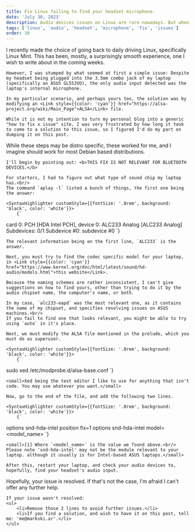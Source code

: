 ```yaml
---
title: Fix Linux failing to find your headset microphone.
date: 'July 30, 2023'
description: Audio devices issues on Linux are rare nowadays. But when they appear, they are non-trivial.
tags: ['linux', 'audio', 'headset', 'microphone', 'fix', 'issues']
order: 30
---
```

<Section title="prelude">
    I recently made the choice of going back to daily driving Linux, specifically <Link style={{color: 'cyan'}} href="https://linuxmint.com/">Linux Mint</Link>. This has been, mostly, a surprisingly smooth experience, one I wish to write about in the coming weeks.

    However, I was stumped by what seemed at first a simple issue: Despite my headset being plugged into the 3.5mm combo jack of my laptop (specifically an ASUS GL553VD), the only audio input detected was the laptop's internal microphone.

    In my particular scenario, and perhaps yours too, the solution was by modifying an <Link style={{color: 'cyan'}} href="https://alsa-project.org/wiki/Main_Page">ALSA</Link> file.

    While it is not my intention to turn my personal blog into a generic "how to fix x issue" site, I was very frustrated by how long it took to come to a solution to this issue, so I figured I'd do my part on dumping it on this post.
</Section>

<Section title="process">
    While these steps may be distro specific, these worked for me, and I imagine should work for most Debian based distributions.

    I'll begin by pointing out: <b>THIS FIX IS NOT RELEVANT FOR BLUETOOTH DEVICES.</b>

    For starters, I had to figure out what type of sound chip my laptop has.<br/>
    The command `aplay -l` listed a bunch of things, the first one being the answer:
    
    <SyntaxHighlighter customStyle={{fontSize: '.8rem', background: 'black', color: 'white'}}>
        {`
card 0: PCH [HDA Intel PCH], device 0: ALC233 Analog [ALC233 Analog]
Subdevices: 0/1
Subdevice #0: subdevice #0
        `}
    </SyntaxHighlighter>

    The relevant information being on the first line, `ALC233` is the answer.

    Next, you must try to find the codec specific model for your laptop, in <Link style={{color: 'cyan'}} href="https://www.kernel.org/doc/html/latest/sound/hd-audio/models.html">this website</Link>.

    Because the naming schemes are rather inconsistent, I can't give suggestions on how to find yours, other than trying to do it by the audio chipset name, the computer's name, or both.

    In my case, `alc233-eapd` was the most relevant one, as it contains the name of my chipset, and specifies resolving issues on ASUS machines.<br/>
    If you fail to find one that looks relevant, you might be able to try using `auto` in it's place.

    Next, we must modify the ALSA file mentioned in the prelude, which you must do as superuser.

    <SyntaxHighlighter customStyle={{fontSize: '.8rem', background: 'black', color: 'white'}}>
        {`
sudo xed /etc/modprobe.d/alsa-base.conf
        `}
    </SyntaxHighlighter>

    <small>Xed being the text editor I like to use for anything that isn't code. You may use whatever you want.</small>

    Now, go to the end of the file, and add the following two lines.

    <SyntaxHighlighter customStyle={{fontSize: '.8rem', background: 'black', color: 'white'}}>
        {`
options snd-hda-intel position fix=1
options snd-hda-intel model=<model_name>
        `}
    </SyntaxHighlighter>

    <small>[1] Where `<model_name>` is the value we found above.<br/>
    Please note 'snd-hda-intel' may not be the module relevant to your laptop. although it usually is for Intel-based ASUS laptops.</small>

    After this, restart your laptop, and check your audio devices to, hopefully, find your headset's audio input.
</Section>

<Section title="afterwards">
    Hopefully, your issue is resolved. If that's not the case, I'm afraid I can't offer any further help.<br/>
    
    If your issue wasn't resolved:
    <ul>
        <li>Remove those 2 lines to avoid further issues.</li>
        <li>If you find a solution, and wish to have it on this post, tell me: 'me@markski.ar'.</li>
    </ul>
</Section>